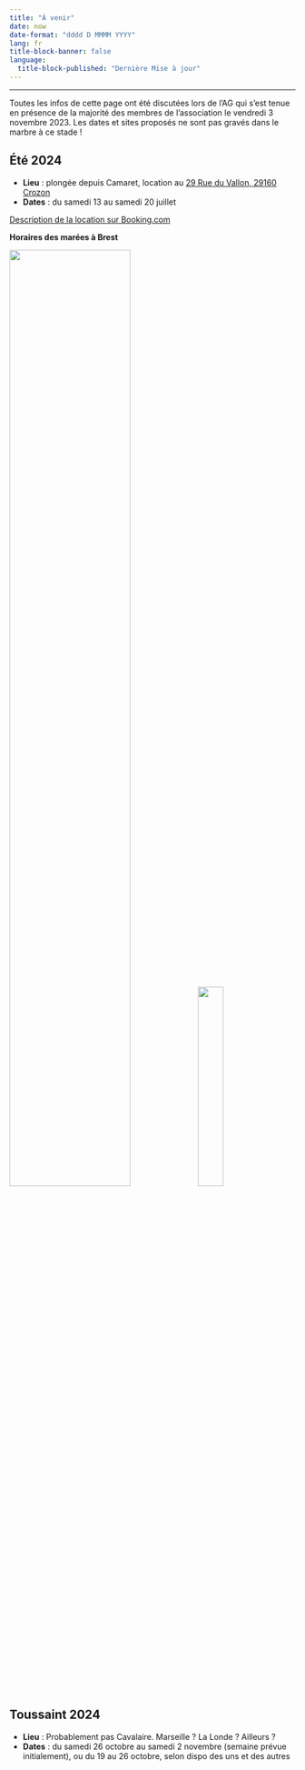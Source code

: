 ```yaml
---
title: "À venir"
date: now
date-format: "dddd D MMMM YYYY"
lang: fr
title-block-banner: false
language:
  title-block-published: "Dernière Mise à jour"
---
```


----

Toutes les infos de cette page ont été discutées lors de l'AG qui s'est tenue en présence de la majorité des membres de l'association le vendredi 3 novembre 2023. Les dates et sites proposés ne sont pas gravés dans le marbre à ce stade !


<!-- ## Pâques 2024 -->

<!-- - **Lieu** : Cavalaire, au [690, avenue de la Castillane](https://www.google.fr/maps/place/690+Av.+de+la+Castillane,+83240+Cavalaire-sur-Mer/@43.1799155,6.5186244,17z/data=!3m1!4b1!4m6!3m5!1s0x12cece591e5930d7:0xb10c8954cab91355!8m2!3d43.1799155!4d6.5212047!16s%2Fg%2F11v03txd_3?entry=ttu) -->
<!-- - **Dates** : du samedi 13 au samedi 20 avril -->

<!-- [Description de la location sur Le Bon Coin](https://www.leboncoin.fr/locations_saisonnieres/1489618857.htm) -->

## Été 2024

- **Lieu** : plongée depuis Camaret, location au [29 Rue du Vallon, 29160 Crozon](https://www.google.fr/maps/place/29+Rue+du+Vallon,+29160+Crozon/@48.2422406,-4.4903547,17z/data=!4m6!3m5!1s0x4816c14558e67321:0xa6cbfd4677f8f404!8m2!3d48.242415!4d-4.4902283!16s%2Fg%2F11cs842dhp?entry=ttu)
- **Dates** : du samedi 13 au samedi 20 juillet

[Description de la location sur Booking.com](https://sp.booking.com/hotel/fr/ker-seasea-vue-mer-wifi.fr.html?aid=882988&label=adtechclicktripz-link-dcomparetofr-city-M1416272_pub-3127_campaign-4601_xqdz-7b5d51b969d7f7c70c6f8013c2940ff2_los-01_bw-007_lang-fr_curr-EUR_nrm-01_gstadt-02_gstkid-00_clkid-28cdeb005ec4ad5036e94e2e2fb2f2da&sid=81576bb4ed2502ce40882105f4059b69&checkin=2024-07-13;checkout=2024-07-20;dest_id=-1423109;dest_type=city;dist=0;group_adults=10;group_children=0;hapos=1;hpos=1;no_rooms=1;req_adults=10;req_children=0;room1=A%2CA%2CA%2CA%2CA%2CA%2CA%2CA%2CA%2CA;sb_price_type=total;soh=1;sr_order=popularity;srepoch=1712522013;srpvid=60dc908b0f520501;type=total;ucfs=1&#no_availability_msg)

**Horaires des marées à Brest**

![](img/Coef2024.png){width=65%}  ![](img/Maree2024.png){width=30%}


## Toussaint 2024

- **Lieu** : Probablement pas Cavalaire. Marseille ? La Londe ? Ailleurs ?
- **Dates** : du samedi 26 octobre au samedi 2 novembre (semaine prévue initialement), ou du 19 au 26 octobre, selon dispo des uns et des autres

